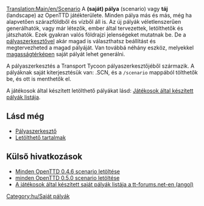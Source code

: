 [[Translation:Main/en/Scenario]]
A '''(saját) pálya''' (scenario) vagy '''táj''' (landscape) az OpenTTD játékterülete. Minden pálya más és más, még ha alapvetően szárazföldből és vízből áll is. Az új pályák véletlenszerűen generálhatók, vagy már létezők, ember által tervezettek, letölthetők és játszhatók. Ezek gyakran valós földrajzi jelenségeket mutatnak be. De a [[Main/hu/Pályaszerkesztő|pályaszerkesztővel]] akár magad is választhatsz beállítást és megtervezheted a magad pályáját. Van továbbá néhány eszköz, melyekkel [[Main/hu/Magasságtérkép|magasságtérképen]] saját pályát lehet generálni. 

A pályaszerkesztés a Transport Tycoon pályaszerkesztőjéből származik. A pályáknak  saját kiterjesztésük van: .SCN, és a <code>/scenario</code> mappából tölthetők be, és ott is menthetők el.

A játékosok által készített letölthető pályákat lásd: [[Main/hu/Játékosok által készített pályák listája|Játékosok által készített pályák listája]].


==Lásd még==

* [[Main/hu/Pályaszerkesztő|Pályaszerkesztő]]
* [[Main/hu/Letölthető tartalmak|Letölthető tartalmak]]

==Külső hivatkozások==

* [http://prdownloads.sourceforge.net/openttd/openttd-0.4.6-source-scenarios.zip?download Minden OpenTTD 0.4.6 scenario letöltése]
* [http://sourceforge.net/project/downloading.php?groupname=openttd&filename=openttd-0.5.0-scenarios.zip&use_mirror=mesh minden OpenTTD 0.5.0 scenario letöltése]
* [http://www.tt-forums.net/viewtopic.php?t=12481 A játékosok által készített saját pályák listája a tt-forums.net-en (angol)]

[[Category:hu/Saját pályák]]